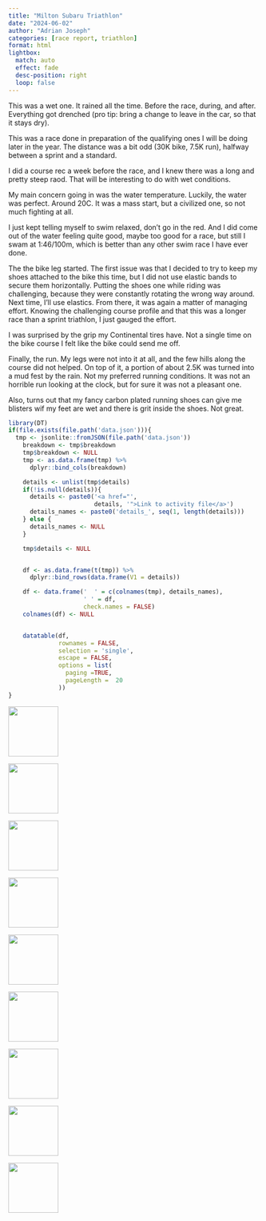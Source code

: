 ```yaml
---
title: "Milton Subaru Triathlon"
date: "2024-06-02"
author: "Adrian Joseph"
categories: [race report, triathlon]
format: html
lightbox:
  match: auto
  effect: fade
  desc-position: right
  loop: false
---
```


This was a wet one. It rained all the time. Before the race, during, and after. Everything got drenched (pro tip: bring a change to leave in the car, so that it stays dry).

This was a race done in preparation of the qualifying ones I will be doing later in the year. The distance was a bit odd (30K bike, 7.5K run), halfway between a sprint and a standard.

I did a course rec a week before the race, and I knew there was a long and pretty steep raod. That will be interesting to do with wet conditions.

My main concern going in was the water temperature. Luckily, the water was perfect. Around 20C. It was a mass start, but a civilized one, so not much fighting at all.

I just kept telling myself to swim relaxed, don't go in the red. And I did come out of the water feeling quite good, maybe too good for a race, but still I swam at 1:46/100m, which is better than any other swim race I have ever done.

The the bike leg started. The first issue was that I decided to try to keep my shoes attached to the bike this time, but I did not use elastic bands to secure them horizontally. Putting the shoes one while riding was challenging, because they were constantly rotating the wrong way around. Next time, I'll use elastics. From there, it was again a matter of managing effort. Knowing the challenging course profile and that this was a longer race than a sprint triathlon, I just gauged the effort.

I was surprised by the grip my Continental tires have. Not a single time on the bike course I felt like the bike could send me off.

Finally, the run. My legs were not into it at all, and the few hills along the course did not helped. On top of it, a portion of about 2.5K was turned into a mud fest by the rain. Not my preferred running conditions. It was not an horrible run looking at the clock, but for sure it was not a pleasant one.

Also, turns out that my fancy carbon plated running shoes can give me blisters wif my feet are wet and there is grit inside the shoes. Not great.

```r
library(DT)
if(file.exists(file.path('data.json'))){
  tmp <- jsonlite::fromJSON(file.path('data.json'))
    breakdown <- tmp$breakdown
    tmp$breakdown <- NULL
    tmp <- as.data.frame(tmp) %>%
      dplyr::bind_cols(breakdown)

    details <- unlist(tmp$details)
    if(!is.null(details)){
      details <- paste0('<a href="',
                        details, '">Link to activity file</a>')
      details_names <- paste0('details_', seq(1, length(details)))
    } else {
      details_names <- NULL
    }

    tmp$details <- NULL


    df <- as.data.frame(t(tmp)) %>%
      dplyr::bind_rows(data.frame(V1 = details))

    df <- data.frame('  ' = c(colnames(tmp), details_names),
                     ' ' = df,
                     check.names = FALSE)
    colnames(df) <- NULL


    datatable(df,
              rownames = FALSE,
              selection = 'single',
              escape = FALSE,
              options = list(
                paging =TRUE,
                pageLength =  20
              ))
}
```





::: {layout-ncol=4}
![](img_modal/00.png){ width="100" group="hi" }

![](img_modal/01.png){ width="100" group="hi" }

![](img_modal/01a.png){ width="100" group="hi" }

![](img_modal/01b.png){ width="100" group="hi" }

![](img_modal/01c.png){ width="100" group="hi" }

![](img_modal/02.jpg){ width="100" group="hi" }

![](img_modal/07.jpg){ width="100" group="hi" }

![](img_modal/11.jpg){ width="100" group="hi" }

![](img_modal/18.jpg){ width="100" group="hi" }


:::
